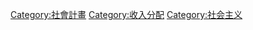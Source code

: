 {{Commonscat|Welfare}}

[[Category:社會計畫|Category:社會計畫]]
[[Category:收入分配|Category:收入分配]]
[[Category:社会主义|Category:社会主义]]
